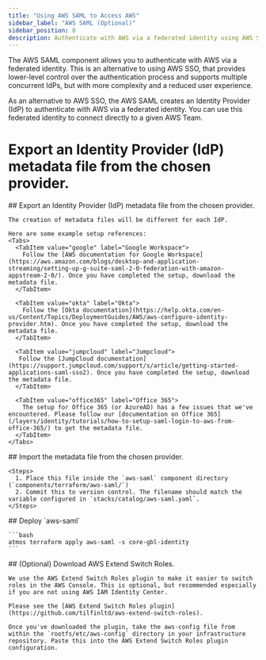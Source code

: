 ```yaml
---
title: "Using AWS SAML to Access AWS"
sidebar_label: "AWS SAML (Optional)"
sidebar_position: 8
description: Authenticate with AWS via a federated identity using AWS SAML.
---
```


<Intro>
  The AWS SAML component allows you to authenticate with AWS via a federated identity. This is an alternative to using AWS SSO, that provides lower-level control over the authentication process and supports multiple concurrent IdPs, but with more complexity and a reduced user experience.
</Intro>

As an alternative to AWS SSO, the AWS SAML creates an Identity Provider (IdP) to authenticate with AWS via a federated
identity. You can use this federated identity to connect directly to a given AWS Team.

# Export an Identity Provider (IdP) metadata file from the chosen provider.

<Steps>
  <Step>
    ## <StepNumber/> Export an Identity Provider (IdP) metadata file from the chosen provider.

    The creation of metadata files will be different for each IdP.

    Here are some example setup references:
    <Tabs>
      <TabItem value="google" label="Google Workspace">
        Follow the [AWS documentation for Google Workspace](https://aws.amazon.com/blogs/desktop-and-application-streaming/setting-up-g-suite-saml-2-0-federation-with-amazon-appstream-2-0/). Once you have completed the setup, download the metadata file.
      </TabItem>

      <TabItem value="okta" label="Okta">
        Follow the [Okta documentation](https://help.okta.com/en-us/Content/Topics/DeploymentGuides/AWS/aws-configure-identity-provider.htm). Once you have completed the setup, download the metadata file.
      </TabItem>

      <TabItem value="jumpcloud" label="Jumpcloud">
       Follow the [JumpCloud documentation](https://support.jumpcloud.com/support/s/article/getting-started-applications-saml-sso2). Once you have completed the setup, download the metadata file.
      </TabItem>

      <TabItem value="office365" label="Office 365">
        The setup for Office 365 (or AzureAD) has a few issues that we've encountered. Please follow our [documentation on Office 365](/layers/identity/tutorials/how-to-setup-saml-login-to-aws-from-office-365/) to get the metadata file.
      </TabItem>
    </Tabs>

  </Step>

  <Step>
    ## <StepNumber/> Import the metadata file from the chosen provider.

    <Steps>
      1. Place this file inside the `aws-saml` component directory (`components/terraform/aws-saml/`)
      2. Commit this to version control. The filename should match the variable configured in `stacks/catalog/aws-saml.yaml`.
    </Steps>
  </Step>

  <Step>
    ## <StepNumber/> Deploy `aws-saml`

    ```bash
    atmos terraform apply aws-saml -s core-gbl-identity
    ```
  </Step>

  <Step>
    ## <StepNumber/> (Optional) Download AWS Extend Switch Roles.

    We use the AWS Extend Switch Roles plugin to make it easier to switch roles in the AWS Console. This is optional, but recommended especially if you are not using AWS IAM Identity Center.

    Please see the [AWS Extend Switch Roles plugin](https://github.com/tilfinltd/aws-extend-switch-roles).

    Once you've downloaded the plugin, take the aws-config file from within the `rootfs/etc/aws-config` directory in your infrastructure repository. Paste this into the AWS Extend Switch Roles plugin configuration.

  </Step>
</Steps>
